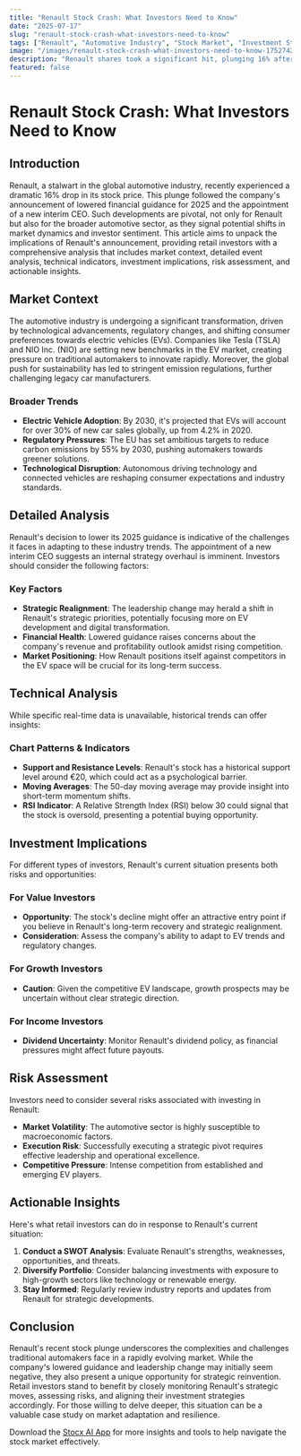 ```yaml
---
title: "Renault Stock Crash: What Investors Need to Know"
date: "2025-07-17"
slug: "renault-stock-crash-what-investors-need-to-know"
tags: ["Renault", "Automotive Industry", "Stock Market", "Investment Strategies", "Electric Vehicles"]
image: "/images/renault-stock-crash-what-investors-need-to-know-1752742861947.png"
description: "Renault shares took a significant hit, plunging 16% after the French automotive giant lowered its 2025 financial guidance and announced a leadership change with the appointment of a new interim CEO. This sudden shift has raised questions among investors about the company's future trajectory and its ability to navigate the evolving automotive landscape. The drop reflects broader challenges facing traditional car manufacturers as they adapt to a rapidly changing market dictated by electric vehicle trends, regulatory pressures, and technological advancements. For retail investors, this situation offers both a cautionary tale and a potential opportunity if approached with strategic foresight. This article delves into the broader market context, analyzes the implications of Renault's announcement, evaluates potential risks, and provides actionable insights for investors looking to make informed decisions in this volatile environment."
featured: false
---
```


# Renault Stock Crash: What Investors Need to Know

## Introduction
Renault, a stalwart in the global automotive industry, recently experienced a dramatic 16% drop in its stock price. This plunge followed the company's announcement of lowered financial guidance for 2025 and the appointment of a new interim CEO. Such developments are pivotal, not only for Renault but also for the broader automotive sector, as they signal potential shifts in market dynamics and investor sentiment. This article aims to unpack the implications of Renault's announcement, providing retail investors with a comprehensive analysis that includes market context, detailed event analysis, technical indicators, investment implications, risk assessment, and actionable insights.

## Market Context
The automotive industry is undergoing a significant transformation, driven by technological advancements, regulatory changes, and shifting consumer preferences towards electric vehicles (EVs). Companies like Tesla (TSLA) and NIO Inc. (NIO) are setting new benchmarks in the EV market, creating pressure on traditional automakers to innovate rapidly. Moreover, the global push for sustainability has led to stringent emission regulations, further challenging legacy car manufacturers.

### Broader Trends
- **Electric Vehicle Adoption**: By 2030, it's projected that EVs will account for over 30% of new car sales globally, up from 4.2% in 2020.
- **Regulatory Pressures**: The EU has set ambitious targets to reduce carbon emissions by 55% by 2030, pushing automakers towards greener solutions.
- **Technological Disruption**: Autonomous driving technology and connected vehicles are reshaping consumer expectations and industry standards.

## Detailed Analysis
Renault's decision to lower its 2025 guidance is indicative of the challenges it faces in adapting to these industry trends. The appointment of a new interim CEO suggests an internal strategy overhaul is imminent. Investors should consider the following factors:

### Key Factors
- **Strategic Realignment**: The leadership change may herald a shift in Renault's strategic priorities, potentially focusing more on EV development and digital transformation.
- **Financial Health**: Lowered guidance raises concerns about the company's revenue and profitability outlook amidst rising competition.
- **Market Positioning**: How Renault positions itself against competitors in the EV space will be crucial for its long-term success.

## Technical Analysis
While specific real-time data is unavailable, historical trends can offer insights:

### Chart Patterns & Indicators
- **Support and Resistance Levels**: Renault's stock has a historical support level around €20, which could act as a psychological barrier.
- **Moving Averages**: The 50-day moving average may provide insight into short-term momentum shifts.
- **RSI Indicator**: A Relative Strength Index (RSI) below 30 could signal that the stock is oversold, presenting a potential buying opportunity.

## Investment Implications
For different types of investors, Renault's current situation presents both risks and opportunities:

### For Value Investors
- **Opportunity**: The stock's decline might offer an attractive entry point if you believe in Renault's long-term recovery and strategic realignment.
- **Consideration**: Assess the company's ability to adapt to EV trends and regulatory changes.

### For Growth Investors
- **Caution**: Given the competitive EV landscape, growth prospects may be uncertain without clear strategic direction.

### For Income Investors
- **Dividend Uncertainty**: Monitor Renault's dividend policy, as financial pressures might affect future payouts.

## Risk Assessment
Investors need to consider several risks associated with investing in Renault:

- **Market Volatility**: The automotive sector is highly susceptible to macroeconomic factors.
- **Execution Risk**: Successfully executing a strategic pivot requires effective leadership and operational excellence.
- **Competitive Pressure**: Intense competition from established and emerging EV players.

## Actionable Insights
Here's what retail investors can do in response to Renault's current situation:

1. **Conduct a SWOT Analysis**: Evaluate Renault's strengths, weaknesses, opportunities, and threats.
2. **Diversify Portfolio**: Consider balancing investments with exposure to high-growth sectors like technology or renewable energy.
3. **Stay Informed**: Regularly review industry reports and updates from Renault for strategic developments.

## Conclusion
Renault's recent stock plunge underscores the complexities and challenges traditional automakers face in a rapidly evolving market. While the company's lowered guidance and leadership change may initially seem negative, they also present a unique opportunity for strategic reinvention. Retail investors stand to benefit by closely monitoring Renault's strategic moves, assessing risks, and aligning their investment strategies accordingly. For those willing to delve deeper, this situation can be a valuable case study on market adaptation and resilience.

Download the [Stocx AI App](https://stocx.co) for more insights and tools to help navigate the stock market effectively.
